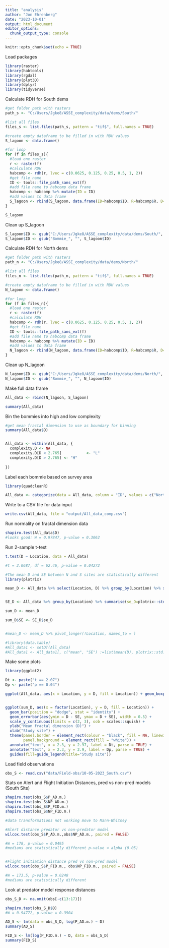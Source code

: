 ```yaml
---
title: "analysis"
author: "Jon Ehrenberg"
date: "2023-10-01"
output: html_document
editor_options: 
  chunk_output_type: console
---
```


```r
knitr::opts_chunk$set(echo = TRUE)
```


Load packages
```r
library(raster)
library(habtools)
library(rgdal)
library(plot3D)
library(dplyr)
library(tidyverse)
```

Calculate RDH for South dems
```r

#get folder path with rasters
path_s <- "C:/Users/Jgke8/ASSE_complexity/data/dems/South/"

#list all files
files_s <- list.files(path_s, pattern = "tif$", full.names = TRUE)

#create empty dataframe to be filled in with RDH values
S_lagoon <- data.frame()

#for loop
for (f in files_s){
  #load one raster
  r <- raster(f)
  #calculate RDH
  habcomp <- rdh(r, lvec = c(0.0625, 0.125, 0.25, 0.5, 1, 2))
  #get file name
  ID <- tools::file_path_sans_ext(f)
  #add file name to habcomp data frame
  habcomp <- habcomp %>% mutate(ID = ID)
  #add values to data frame
  S_lagoon <- rbind(S_lagoon, data.frame(ID=habcomp$ID, R=habcomp$R, D=habcomp$D, H=habcomp$H))
}

S_lagoon
```

Clean up S_lagoon
```r
S_lagoon$ID <- gsub("C:/Users/Jgke8/ASSE_complexity/data/dems/South/", "", S_lagoon$ID)
S_lagoon$ID <- gsub("Bommie_", "", S_lagoon$ID)
```

Calculate RDH for North dems
```r

#get folder path with rasters
path_n <- "C:/Users/Jgke8/ASSE_complexity/data/dems/North/"

#list all files
files_n <- list.files(path_n, pattern = "tif$", full.names = TRUE)

#create empty dataframe to be filled in with RDH values
N_lagoon <- data.frame()

#for loop
for (f in files_n){
  #load one raster
  r <- raster(f)
  #calculate RDH
  habcomp <- rdh(r, lvec = c(0.0625, 0.125, 0.25, 0.5, 1, 2))
  #get file name
  ID <- tools::file_path_sans_ext(f)
  #add file name to habcomp data frame
  habcomp <- habcomp %>% mutate(ID = ID)
  #add values to data frame
  N_lagoon <- rbind(N_lagoon, data.frame(ID=habcomp$ID, R=habcomp$R, D=habcomp$D, H=habcomp$H))
}

```

Clean up N_lagoon
```r
N_lagoon$ID <- gsub("C:/Users/Jgke8/ASSE_complexity/data/dems/North/", "", N_lagoon$ID)
N_lagoon$ID <- gsub("Bommie_", "", N_lagoon$ID)
```

Make full data frame
```r
All_data <- rbind(N_lagoon, S_lagoon)

summary(All_data)

```


Bin the bommies into high and low complexity
```r
#get mean fractal dimension to use as boundary for binning
summary(All_data$D)


All_data <- within(All_data, {
  complexity.D <- NA
  complexity.D[D < 2.765]           <- "L"
  complexity.D[D > 2.765] <- "H"
  
})
```

Label each bommie based on survey area
```r
library(quadcleanR)

All_data <- categorize(data = All_data, column = "ID", values = c("North", "South"), name = "Location", binary = FALSE, categories = c("N", "S"), exact = FALSE)
```

Write to a CSV file for data input
```r
write.csv(All_data, file = "output/All_data_comp.csv")
```

Run normality on fractal dimension data
```r
shapiro.test(All_data$D)
#looks good: W = 0.97847, p-value = 0.3062
```

Run 2-sample t-test
```r
t.test(D ~ Location, data = All_data)

#t = 2.0687, df = 62.46, p-value = 0.04272

#The mean D and SE between N and S sites are statistically different
library(plotrix)

mean_D <- All_data %>% select(Location, D) %>% group_by(Location) %>% summarise_if(is.numeric, mean, na.rm = TRUE)


SE_D <- All_data %>% group_by(Location) %>% summarise(se_D=plotrix::std.error(D))

sum_D <- mean_D

sum_D$SE <- SE_D$se_D


#mean_D <- mean_D %>% pivot_longer(!Location, names_to = )

#library(data.table)
#All_data1 <- setDT(All_data)
#All_data1 <- All_data1[, c("mean", "SE") :=list(mean(D), plotrix::std.error(D)), by = Location]


```


Make some plots
```r
library(ggplot2)

Dt <- paste("t == 2.07")
Dp <- paste("p == 0.04")

ggplot(All_data, aes(x = Location, y = D, fill = Location)) + geom_boxplot() + ylab("Fractal Dimension (D)")+ theme(panel.border = element_rect(colour = "black", fill = NA, linewidth = 1), panel.background = element_rect(fill = "white")) + annotate("text", x = 2.3, y = 2.93, label = Dt, parse = TRUE) + annotate("text", x = 2.3, y = 2.9, label = Dp, parse = TRUE)


ggplot(sum_D, aes(x = factor(Location), y = D, fill = Location)) + 
  geom_bar(position = "dodge", stat = "identity") + 
  geom_errorbar(aes(ymin = D - SE, ymax = D + SE), width = 0.5) + 
  scale_y_continuous(limits = c(2, 3), oob = scales::squish) + 
  ylab("Mean fractal dimension (D)") + 
  xlab("Study site") + 
  theme(panel.border = element_rect(colour = "black", fill = NA, linewidth = 1), 
        panel.background = element_rect(fill = "white")) + 
  annotate("text", x = 2.3, y = 2.97, label = Dt, parse = TRUE) + 
  annotate("text", x = 2.3, y = 2.9, label = Dp, parse = TRUE) + 
  guides(fill=guide_legend(title="Study site"))


```


Load field observations
```r
obs_S <- read.csv("data/Field-obs/10-05-2023_South.csv")

```


Stats on Alert and Flight Initiation Distances, pred vs non-pred models (South Site)
```r

shapiro.test(obs_S$P_AD.m.)
shapiro.test(obs_S$NP_AD.m.)
shapiro.test(obs_S$P_FID.m.)
shapiro.test(obs_S$NP_FID.m.)

#data transformations not working move to Mann-Whitney

#Alert distance predator vs non-predator model
wilcox.test(obs_S$P_AD.m.,obs$NP_AD.m., paired = FALSE)

#W = 178, p-value = 0.0495
#medians are statistically different p-value < alpha (0.05)


#Flight initiation distance pred vs non-pred model
wilcox.test(obs_S$P_FID.m., obs$NP_FID.m., paired = FALSE)

#W = 173.5, p-value = 0.0248
#medians are statistically different

```


Look at predator model response distances
```r
obs_S_D <- na.omit(obs[-c(13:17)])

shapiro.test(obs_S_D$D)
#W = 0.94772, p-value = 0.3904

AD_S <- lm(data = obs_S_D, log(P_AD.m.) ~ D)
summary(AD_S)

FID_S <- lm(log(P_FID.m.) ~ D, data = obs_S_D)
summary(FID_S)

```







